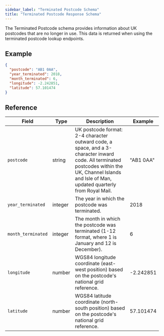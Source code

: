 ```yaml
---
sidebar_label: "Terminated Postcode Schema"
title: "Terminated Postcode Response Schema"
---
```


The Terminated Postcode schema provides information about UK postcodes that are no longer in use. This data is returned when using the terminated postcode lookup endpoints.

## Example

```json
{
  "postcode": "AB1 0AA",
  "year_terminated": 2018,
  "month_terminated": 6,
  "longitude": -2.242851,
  "latitude": 57.101474
}
```

## Reference

| Field              | Type    | Description                                                                                                                                                                                         | Example   |
| ------------------ | ------- | --------------------------------------------------------------------------------------------------------------------------------------------------------------------------------------------------- | --------- |
| `postcode`         | string  | UK postcode format: 2-4 character outward code, a space, and a 3-character inward code. All terminated postcodes within the UK, Channel Islands and Isle of Man, updated quarterly from Royal Mail. | "AB1 0AA" |
| `year_terminated`  | integer | The year in which the postcode was terminated.                                                                                                                                                      | 2018      |
| `month_terminated` | integer | The month in which the postcode was terminated (1-12 format, where 1 is January and 12 is December).                                                                                                | 6         |
| `longitude`        | number  | WGS84 longitude coordinate (east-west position) based on the postcode's national grid reference.                                                                                                    | -2.242851 |
| `latitude`         | number  | WGS84 latitude coordinate (north-south position) based on the postcode's national grid reference.                                                                                                   | 57.101474 |

